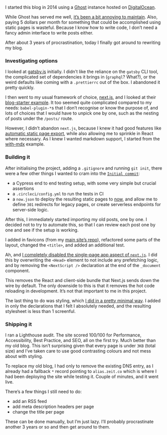 
<Meta
  title="Building my new blog"
  date="2019-10-06"
  description="An overview of how I migrated my blog from Ghost to Next.js."
/>

I started this blog in 2014 using a [Ghost](https://ghost.org) instance hosted
on [DigitalOcean](https://www.digitalocean.com).

While Ghost has served me well, [it’s been a bit annoying to maintain](/yak-shaving-ghost).
Also, paying 5 dollars per month for something that could be accomplished using
static pages is wasteful. Because I know how to write code, I don’t need a fancy
admin interface to write posts either.

After about 3 years of procrastination, today I finally got around to rewriting
my blog.

### Investigating options

I looked at [gatsby.js](https://www.gatsbyjs.org) initially. I didn’t like the
reliance on the `gatsby` CLI tool, the complicated set of dependencies it brings
in (`graphql`? What?), or the weird defaults like coming with a `.prettierrc`
out of the box. I abandoned it pretty quickly.

I then went to my usual framework of choice, [next.js](http://nextjs.org), and
I looked at their [blog-starter example](https://github.com/zeit/next.js/tree/master/examples/blog-starter).
It too seemed quite complicated compared to my needs: `babel-plugin-*`s that I
don’t recognise or know the purpose of, and lots of choices that I would have
to unpick one by one, such as the nesting of posts under the `/posts/` route.

However, I didn’t abandon `next.js`, because I knew it had good features like
[automatic static page export](https://nextjs.org/blog/next-9#automatic-static-optimization),
while also allowing me to sprinkle in React where necessary. As I knew I wanted
markdown support, I started from the [with-mdx](https://github.com/zeit/next.js/tree/master/examples/with-mdx)
example.

### Building it

After initialising the project, adding a `.gitignore` and running `git init`,
there were a few other things I wanted to cram into the [`Initial commit`](https://github.com/tvararu/blog.vararu.org/commit/fcd1f4097ad5d98293d5934aa0b19b3d4bf194c9):

- a Cypress end to end testing setup, with some very simple but crucial
  assertions
- a `.circleci/config.yml` to run the tests in CI
- a `now.json` to deploy the resulting static pages to [now](https://zeit.co/now),
  and allow me to define `301` redirects for legacy pages, or create serverless
  endpoints for server-side logic.

After this, I immediately started importing my old posts, one by one. I decided
not to try to automate this, so that I can review each post one by one and see
if the setup is working.

I added in favicons (from my [main site’s repo](https://github.com/tvararu/vararu.org)),
refactored some parts of the layout, changed the `<title>`, and added an
additional test.

Ah, and [I completely disabled the single-page app aspect of `next.js`](https://github.com/tvararu/blog.vararu.org/commit/9f1169d8674f2b35fbb89540f93f481286ca09f4).
I did this by overwriting the `<Head>` element to not include any prefetching
logic, and by removing the `<NextScript />` declaration at the end of the
`_document` component.

This removes the React and client-side bundle that Next.js sends down the wire
by default. The only downside to this is that it removes the hot code reloading
in development. It’s not that important to me in this project.

The last thing to do was styling, which [I did in a pretty minimal way](https://github.com/tvararu/blog.vararu.org/commit/fd0911858ef16e66f7da5725cdf7726920c29c28).
I added in only the declarations that I felt I absolutely needed, and the
resulting stylesheet is less than 1 screenful.

### Shipping it

I ran a Lighthouse audit. The site scored 100/100 for Performance,
Accessibility, Best Practice, and SEO, all on the first try. Much better than
my old blog. This isn’t surprising given that every page is under `3KB` (total
size) and I’ve taken care to use good contrasting colours and not mess about
with styling.

To replace my old blog, I had only to remove the existing DNS entry, as I
already had a fallback `*` record pointing to `alias.zeit.co` which is where I
had been deploying the site while testing it. Couple of minutes, and it went
live.

There’s a few things I still need to do:

- add an RSS feed
- add meta description headers per page
- change the title per page

These can be done manually, but I’m just lazy. I’ll probably procrastinate
another 3 years or so and then get around to them.
